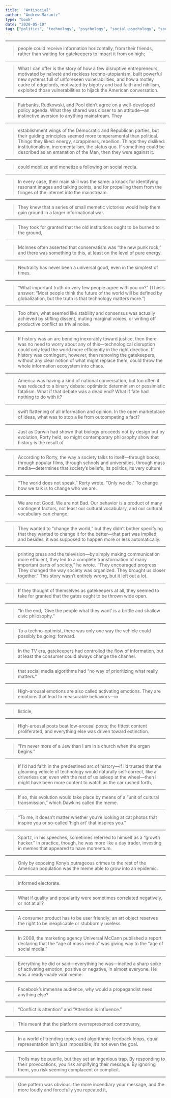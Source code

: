 ```yaml
---
title:  "Antisocial"
author: "Andrew Marantz"
type: "book"
date: "2020-05-10"
tag: ["politics", "technology", "psychology", "social-psychology", "social-critique"]
---
```

- - -
>people could receive information horizontally, from their friends, rather than waiting for gatekeepers to impart it from on high;
- - -
>What I can offer is the story of how a few disruptive entrepreneurs, motivated by naïveté and reckless techno-utopianism, built powerful new systems full of unforeseen vulnerabilities, and how a motley cadre of edgelords, motivated by bigotry and bad faith and nihilism, exploited those vulnerabilities to hijack the American conversation.
- - -
>Fairbanks, Rudkowski, and Pool didn’t agree on a well-developed policy agenda. What they shared was closer to an attitude—an instinctive aversion to anything mainstream. They
- - -
>establishment wings of the Democratic and Republican parties, but their guiding principles seemed more temperamental than political. Things they liked: energy, scrappiness, rebellion. Things they disliked: institutionalism, incrementalism, the status quo. If something could be described as an emanation of the Man, then they were against it.
- - -
>could mobilize and monetize a following on social media.
- - -
>In every case, their main skill was the same: a knack for identifying resonant images and talking points, and for propelling them from the fringes of the internet into the mainstream.
- - -
>They knew that a series of small memetic victories would help them gain ground in a larger informational war.
- - -
>They took for granted that the old institutions ought to be burned to the ground,
- - -
>McInnes often asserted that conservatism was “the new punk rock,” and there was something to this, at least on the level of pure energy.
- - -
>Neutrality has never been a universal good, even in the simplest of times.
- - -
>“What important truth do very few people agree with you on?” (Thiel’s answer: “Most people think the future of the world will be defined by globalization, but the truth is that technology matters more.”)
- - -
>Too often, what seemed like stability and consensus was actually achieved by stifling dissent, muting marginal voices, or writing off productive conflict as trivial noise.
- - -
>If history was an arc bending inexorably toward justice, then there was no need to worry about any of this—technological disruption could only lead the world more efficiently in the right direction. If history was contingent, however, then removing the gatekeepers, without any clear notion of what might replace them, could throw the whole information ecosystem into chaos.
- - -
>America was having a kind of national conversation, but too often it was reduced to a binary debate: optimistic determinism or pessimistic fatalism. What if that debate was a dead end? What if fate had nothing to do with it?
- - -
>swift flattening of all information and opinion. In the open marketplace of ideas, what was to stop a lie from outcompeting a fact?
- - -
>Just as Darwin had shown that biology proceeds not by design but by evolution, Rorty held, so might contemporary philosophy show that history is the result of
- - -
>According to Rorty, the way a society talks to itself—through books, through popular films, through schools and universities, through mass media—determines that society’s beliefs, its politics, its very culture.
- - -
>“The world does not speak,” Rorty wrote. “Only we do.” To change how we talk is to change who we are.
- - -
>We are not Good. We are not Bad. Our behavior is a product of many contingent factors, not least our cultural vocabulary, and our cultural vocabulary can change.
- - -
>They wanted to “change the world,” but they didn’t bother specifying that they wanted to change it for the better—that part was implied, and besides, it was supposed to happen more or less automatically.
- - -
>printing press and the television—by simply making communication more efficient, they led to a complete transformation of many important parts of society,” he wrote. “They encouraged progress. They changed the way society was organized. They brought us closer together.” This story wasn’t entirely wrong, but it left out a lot.
- - -
>If they thought of themselves as gatekeepers at all, they seemed to take for granted that the gates ought to be thrown wide open.
- - -
>“In the end, ‘Give the people what they want’ is a brittle and shallow civic philosophy.”
- - -
>To a techno-optimist, there was only one way the vehicle could possibly be going: forward.
- - -
>In the TV era, gatekeepers had controlled the flow of information, but at least the consumer could always change the channel.
- - -
>that social media algorithms had “no way of prioritizing what really matters.”
- - -
>High-arousal emotions are also called activating emotions. They are emotions that lead to measurable behaviors—in
- - -
>listicle,
- - -
>High-arousal posts beat low-arousal posts; the fittest content proliferated, and everything else was driven toward extinction.
- - -
>“I’m never more of a Jew than I am in a church when the organ begins.”
- - -
>If I’d had faith in the predestined arc of history—if I’d trusted that the gleaming vehicle of technology would naturally self-correct, like a driverless car, even with the rest of us asleep at the wheel—then I might have been more content to watch as the car rushed forth,
- - -
>If so, this evolution would take place by means of a “unit of cultural transmission,” which Dawkins called the meme.
- - -
>“To me, it doesn’t matter whether you’re looking at cat photos that inspire you or so-called ‘high art’ that inspires you.”
- - -
>Spartz, in his speeches, sometimes referred to himself as a “growth hacker.” In practice, though, he was more like a day trader, investing in memes that appeared to have momentum.
- - -
>Only by exposing Kony’s outrageous crimes to the rest of the American population was the meme able to grow into an epidemic.
- - -
>informed electorate.
- - -
>What if quality and popularity were sometimes correlated negatively, or not at all?
- - -
>A consumer product has to be user friendly; an art object reserves the right to be inexplicable or stubbornly useless.
- - -
>In 2008, the marketing agency Universal McCann published a report declaring that the “age of mass media” was giving way to the “age of social media.”
- - -
>Everything he did or said—everything he was—incited a sharp spike of activating emotion, positive or negative, in almost everyone. He was a ready-made viral meme.
- - -
>Facebook’s immense audience, why would a propagandist need anything else?
- - -
>“Conflict is attention” and “Attention is influence.”
- - -
>This meant that the platform overrepresented controversy,
- - -
>In a world of trending topics and algorithmic feedback loops, equal representation isn’t just impossible; it’s not even the goal.
- - -
>Trolls may be puerile, but they set an ingenious trap. By responding to their provocations, you risk amplifying their message. By ignoring them, you risk seeming complacent or complicit.
- - -
>One pattern was obvious: the more incendiary your message, and the more loudly and forcefully you repeated it,
